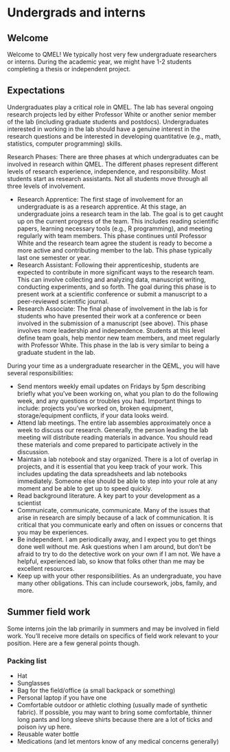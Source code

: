 # Undergrads and interns {#training-undergrads-and-interns}


## Welcome

Welcome to QMEL! We typically host very few undergraduate researchers or interns. During the academic year, we might have 1-2 students completing a thesis or independent project. 

## Expectations

Undergraduates play a critical role in QMEL. The lab has several ongoing research projects led by either Professor White or another senior member of the lab (including graduate students and postdocs). Undergraduates interested in working in the lab should have a genuine interest in the research questions and be interested in developing quantitative (e.g., math, statistics, computer programming) skills.

Research Phases: There are three phases at which undergraduates can be involved in research within QMEL. The different phases represent different levels of research experience, independence, and responsibility. Most students start as research assistants. Not all students move through all three levels of involvement.

-   Research Apprentice: The first stage of involvement for an undergraduate is as a research apprentice. At this stage, an undergraduate joins a research team in the lab. The goal is to get caught up on the current progress of the team. This includes reading scientific papers, learning necessary tools (e.g., R programming), and meeting regularly with team members. This phase continues until Professor White and the research team agree the student is ready to become a more active and contributing member to the lab. This phase typically last one semester or year.
-   Research Assistant: Following their apprenticeship, students are expected to contribute in more significant ways to the research team. This can involve collecting and analyzing data, manuscript writing, conducting experiments, and so forth. The goal during this phase is to present work at a scientific conference or submit a manuscript to a peer-reviewed scientific journal.
-   Research Associate: The final phase of involvement in the lab is for students who have presented their work at a conference or been involved in the submission of a manuscript (see above). This phase involves more leadership and independence. Students at this level define team goals, help mentor new team members, and meet regularly with Professor White. This phase in the lab is very similar to being a graduate student in the lab.

During your time as a undergraduate researcher in the QEML, you will
have several responsibilities:

- Send mentors weekly email updates on Fridays by 5pm describing briefly what you’ve been working on, what you plan to do the following week, and any questions or troubles you had. Important things to include: projects you’ve worked on, broken equipment, storage/equipment conflicts, if your data looks weird.
- Attend lab meetings. The entire lab assembles approximately once a week to discuss our research. Generally, the person leading the lab meeting will distribute reading materials in advance. You should read these materials and come prepared to participate actively in the discussion.
- Maintain a lab notebook and stay organized. There is a lot of overlap in projects, and it is essential that you keep track of your work. This includes updating the data spreadsheets and lab notebooks immediately. Someone else should be able to step into your role at any moment and be able to get up to speed quickly.
- Read background literature. A key part to your development as a scientist
- Communicate, communicate, communicate. Many of the issues that arise in research are simply because of a lack of communication. It is critical that you communicate early and often on issues or concerns that you may be experiences.
- Be independent. I am periodically away, and I expect you to get things done well without me. Ask questions when I am around, but don’t be afraid to try to do the detective work on your own if I am not. We have a helpful, experienced lab, so know that folks other than me may be excellent resources.
- Keep up with your other responsibilities. As an undergraduate, you have many other obligations. This can include coursework, jobs, family, and more.


## Summer field work

Some interns join the lab primarily in summers and may be involved in field work. You'll receive more details on specifics of field work relevant to your position. Here are a few general points though.

### Packing list

- Hat
- Sunglasses
- Bag for the field/office (a small backpack or something)
- Personal laptop if you have one
- Comfortable outdoor or athletic clothing (usually made of synthetic fabric). If possible, you may want to bring some comfortable, thinner long pants and long sleeve shirts because there are a lot of ticks and poison ivy up here.
- Reusable water bottle
- Medications (and let mentors know of any medical concerns generally)
